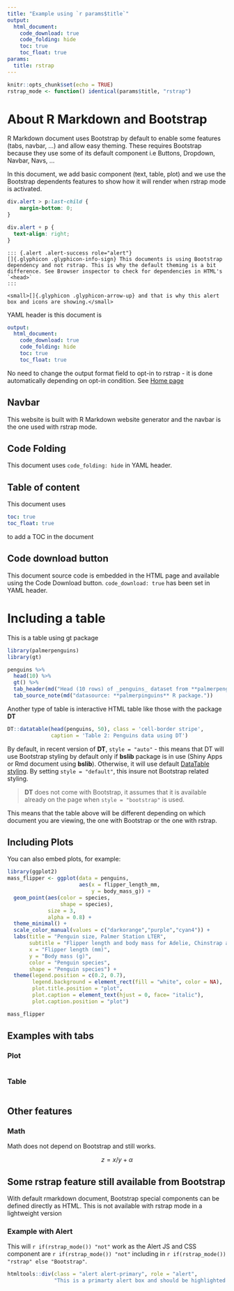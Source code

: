 ```yaml
---
title: "Example using `r params$title`"
output: 
  html_document:
    code_download: true
    code_folding: hide
    toc: true
    toc_float: true
params:
  title: rstrap
---
```


```r
knitr::opts_chunk$set(echo = TRUE)
rstrap_mode <- function() identical(params$title, "rstrap")
```

# About R Markdown and Bootstrap

R Markdown document uses Bootstrap by default to enable some features (tabs, navbar, ...) and allow easy theming. These requires Bootstrap because they use some of its default component i.e Buttons, Dropdown, Navbar, Navs, ...

In this document, we add basic component (text, table, plot) and we use the Bootstrap dependents features to show how it will render when rstrap mode is activated.

```css
div.alert > p:last-child {
    margin-bottom: 0;
}

div.alert + p {
  text-align: right;
}
```


```asis
::: {.alert .alert-success role="alert"}
[]{.glyphicon .glyphicon-info-sign} This documents is using Bootstrap dependency and not rstrap. This is why the default theming is a bit difference. See Browser inspector to check for dependencies in HTML's `<head>`
:::

<small>[]{.glyphicon .glyphicon-arrow-up} and that is why this alert box and icons are showing.</small>
```

YAML header is this document is 

```yaml
output: 
  html_document:
    code_download: true
    code_folding: hide
    toc: true
    toc_float: true
```

No need to change the output format field to opt-in to rstrap - it is done automatically depending on opt-in condition. See [Home page](index.html)

## Navbar

This website is built with R Markdown website generator and the navbar is the one used with rstrap mode. 

## Code Folding

This document uses `code_folding: hide` in YAML header. 

## Table of content

This document uses

```yaml
toc: true
toc_float: true
```

to add a TOC in the document

## Code download button

This document source code is embedded in the HTML page and available using the Code Download button. `code_download: true` has been set in YAML header.

# Including a table

This is a table using gt package

```r
library(palmerpenguins)
library(gt)

penguins %>% 
  head(10) %>%
  gt() %>%
  tab_header(md("Head (10 rows) of _penguins_ dataset from **palmerpenguins**")) %>%
  tab_source_note(md("datasource: **palmerpinguins** R package."))
```

Another type of table is interactive HTML table like those with the package **DT**

```r
DT::datatable(head(penguins, 50), class = 'cell-border stripe',
              caption = 'Table 2: Penguins data using DT')
```

By default, in recent version of **DT**, `style = "auto"` - this means that DT will use Bootstrap styling by default only if **bslib** package is in use (Shiny Apps or Rmd document using **bslib**). Otherwise, it will use default [DataTable styling](https://datatables.net/manual/styling/classes). By setting `style = "default"`, this insure not Bootstrap related styling. 

> **DT** does not come with Bootstrap, it assumes that it is available already on the page when `style = "bootstrap"` is used.

This means that the table above will be different depending on which document you are viewing, the one with Bootstrap or the one with rstrap.

## Including Plots

You can also embed plots, for example:

```r
library(ggplot2)
mass_flipper <- ggplot(data = penguins,
                       aes(x = flipper_length_mm,
                           y = body_mass_g)) +
  geom_point(aes(color = species,
                 shape = species),
             size = 3,
             alpha = 0.8) +
  theme_minimal() +
  scale_color_manual(values = c("darkorange","purple","cyan4")) +
  labs(title = "Penguin size, Palmer Station LTER",
       subtitle = "Flipper length and body mass for Adelie, Chinstrap and Gentoo Penguins",
       x = "Flipper length (mm)",
       y = "Body mass (g)",
       color = "Penguin species",
       shape = "Penguin species") +
  theme(legend.position = c(0.2, 0.7),
        legend.background = element_rect(fill = "white", color = NA),
        plot.title.position = "plot",
        plot.caption = element_text(hjust = 0, face= "italic"),
        plot.caption.position = "plot")

mass_flipper
```

## Examples with tabs {.tabset}

### Plot

```r
```

### Table

```r
```


## Other features 

### Math

Math does not depend on Bootstrap and still works.

$$
z = x/y + \alpha
$$

## Some rstrap feature still available from Bootstrap

With default rmarkdown document, Bootstrap special components can be defined directly as HTML. This is not available with rstrap mode in a lightweight version

### Example with Alert

This will `r if(rstrap_mode()) "not"` work as the Alert JS and CSS component are `r if(rstrap_mode()) "not"` including in `r if(rstrap_mode()) "rstrap" else "Bootstrap"`.

```r
htmltools::div(class = "alert alert-primary", role = "alert", 
               "This is a primarty alert box and should be highlighted as such")
```

